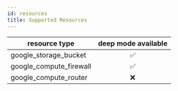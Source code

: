 ```yaml
---
id: resources
title: Supported Resources
---
```



|resource type|deep mode available|
|---|:-:|
| google_storage_bucket | ✅ |
| google_compute_firewall | ✅ |
| google_compute_router | ❌ |
